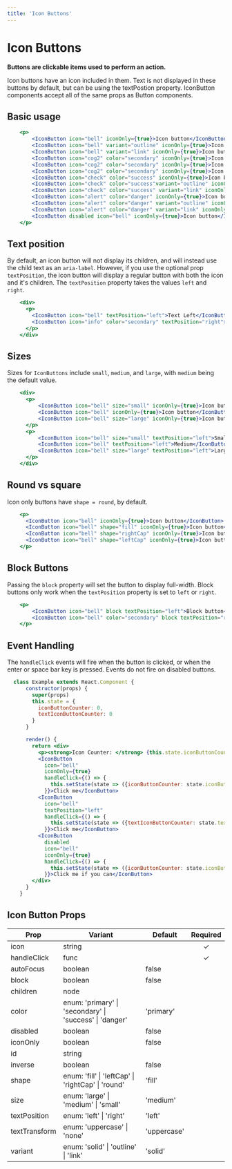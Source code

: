 ```yaml
---
title: 'Icon Buttons'
---
```


# Icon Buttons

**Buttons are clickable items used to perform an action.**

Icon buttons have an icon included in them. Text is not displayed in these buttons by default, but can be using the textPostion property.
IconButton components accept all of the same props as Button components.

## Basic usage

```.jsx
    <p>
        <IconButton icon="bell" iconOnly={true}>Icon button</IconButton>
        <IconButton icon="bell" variant="outline" iconOnly={true}>Icon button</IconButton>
        <IconButton icon="bell" variant="link" iconOnly={true}>Icon button</IconButton>
        <IconButton icon="cog2" color="secondary" iconOnly={true}>Icon button</IconButton>
        <IconButton icon="cog2" color="secondary" iconOnly={true}>Icon button</IconButton>
        <IconButton icon="cog2" color="secondary" iconOnly={true}>Icon button</IconButton>
        <IconButton icon="check" color="success" iconOnly={true}>Icon button</IconButton>
        <IconButton icon="check" color="success"variant="outline" iconOnly={true}>Icon button</IconButton>
        <IconButton icon="check" color="success" variant="link" iconOnly={true}>Icon button</IconButton>
        <IconButton icon="alert" color="danger" iconOnly={true}>Icon button</IconButton>
        <IconButton icon="alert" color="danger" variant="outline" iconOnly={true}>Icon button</IconButton>
        <IconButton icon="alert" color="danger" variant="link" iconOnly={true}>Icon button</IconButton>
        <IconButton disabled icon="bell" iconOnly={true}>Icon button</IconButton>
    </p>
```

## Text position

By default, an icon button will not display its children, and will instead use the child text as an `aria-label`.
However, if you use the optional prop `textPosition`, the icon button will display a regular button with both the icon and it's children.
The `textPosition` property takes the values `left` and `right`.

```.jsx
    <div>
      <p>
        <IconButton icon="bell" textPosition="left">Text Left</IconButton>
        <IconButton icon="info" color="secondary" textPosition="right">Text Right</IconButton>
      </p>
    </div>
```

## Sizes

Sizes for `IconButtons` include `small`, `medium`, and `large`, with `medium` being the default value.

```.jsx
    <div>
      <p>
          <IconButton icon="bell" size="small" iconOnly={true}>Icon button</IconButton>
          <IconButton icon="bell" iconOnly={true}>Icon button</IconButton>
          <IconButton icon="bell" size="large" iconOnly={true}>Icon button</IconButton>
      </p>
      <p>
          <IconButton icon="bell" size="small" textPosition="left">Small</IconButton>
          <IconButton icon="bell" textPosition="left">Medium</IconButton>
          <IconButton icon="bell" size="large" textPosition="left">Large</IconButton>
      </p>
    </div>
```

## Round vs square

Icon only buttons have `shape = round`, by default.

```.jsx
    <p>
      <IconButton icon="bell" iconOnly={true}>Icon button</IconButton>
      <IconButton icon="bell" shape="fill" iconOnly={true}>Icon button</IconButton>
      <IconButton icon="bell" shape="rightCap" iconOnly={true}>Icon button</IconButton>
      <IconButton icon="bell" shape="leftCap" iconOnly={true}>Icon button</IconButton>
    </p>
```

## Block Buttons

Passing the `block` property will set the button to display full-width.
Block buttons only work when the `textPosition` property is set to `left` or `right`.

```.jsx
    <p>
        <IconButton icon="bell" block textPosition="left">Block button</IconButton>
        <IconButton icon="bell" color="secondary" block textPosition="right">Block button</IconButton>
    </p>
```

## Event Handling

The `handleClick` events will fire when the button is clicked, or when the enter or space bar key is pressed.
Events do not fire on disabled buttons.

```.jsx
  class Example extends React.Component {
      constructor(props) {
        super(props)
        this.state = {
          iconButtonCounter: 0,
          textIconButtonCounter: 0
        }
      }

      render() {
        return <div>
          <p><strong>Icon Counter: </strong> {this.state.iconButtonCounter} | <strong>Text Icon Counter: </strong> {this.state.textIconButtonCounter}</p>
          <IconButton
            icon="bell"
            iconOnly={true}
            handleClick={() => {
              this.setState(state => ({iconButtonCounter: state.iconButtonCounter + 1}))
            }}>Click me</IconButton>
          <IconButton
            icon="bell"
            textPosition="left"
            handleClick={() => {
              this.setState(state => ({textIconButtonCounter: state.textIconButtonCounter + 1}))
            }}>Click me</IconButton>
          <IconButton
            disabled
            icon="bell"
            iconOnly={true}
            handleClick={() => {
              this.setState(state => ({iconButtonCounter: state.iconButtonCounter + 1}))
            }}>Click me if you can</IconButton>
        </div>
      }
    }
```

## Icon Button Props

| Prop          | Variant                                                             | Default     | Required |
| ------------- | ------------------------------------------------------------------- | ----------- | :------: |
| icon          | string                                                              |             | &#10003; |
| handleClick   | func                                                                |             | &#10003; |
| autoFocus     | boolean                                                             | false       |
| block         | boolean                                                             | false       |
| children      | node                                                                |             |
| color         | enum: 'primary' &#124; 'secondary' &#124; 'success' &#124; 'danger' | 'primary'   |
| disabled      | boolean                                                             | false       |
| iconOnly      | boolean                                                             | false       |
| id            | string                                                              |             |
| inverse       | boolean                                                             | false       |
| shape         | enum: 'fill' &#124; 'leftCap' &#124; 'rightCap' &#124; 'round'      | 'fill'      |
| size          | enum: 'large' &#124; 'medium' &#124; 'small'                        | 'medium'    |
| textPosition  | enum: 'left' &#124; 'right'                                         | 'left'      |
| textTransform | enum: 'uppercase' &#124; 'none'                                     | 'uppercase' |
| variant       | enum: 'solid' &#124; 'outline' &#124; 'link'                        | 'solid'     |
